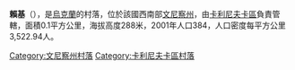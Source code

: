 {{coord|49|38|59|N|28|29|47|E|scale:30000|display=title}}

'''賴基'''（{{lang-uk|Райки}}），是[[烏克蘭|烏克蘭]]的村落，位於該國西南部[[文尼察州|文尼察州]]，由[[卡利尼夫卡區|卡利尼夫卡區]]負責管轄，面積0.1平方公里，海拔高度288米，2001年人口384，人口密度每平方公里3,522.94人。

[[Category:文尼察州村落|Category:文尼察州村落]]
[[Category:卡利尼夫卡區村落|Category:卡利尼夫卡區村落]]


{{Vinnytsia-geo-stub}}